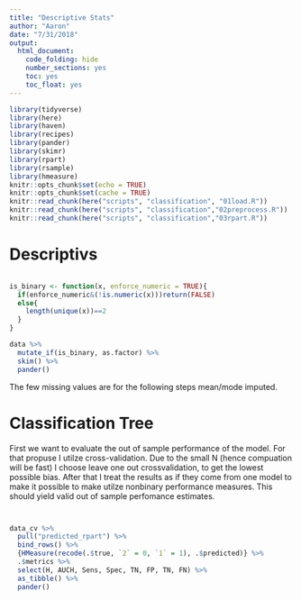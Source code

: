 ```yaml
---
title: "Descriptive Stats"
author: "Aaron"
date: "7/31/2018"
output: 
  html_document:
    code_folding: hide
    number_sections: yes
    toc: yes
    toc_float: yes
---
```


```r
library(tidyverse)
library(here)
library(haven)
library(recipes)
library(pander)
library(skimr)
library(rpart)
library(rsample)
library(hmeasure)
knitr::opts_chunk$set(echo = TRUE)
knitr::opts_chunk$set(cache = TRUE)
knitr::read_chunk(here("scripts", "classification", "01load.R"))
knitr::read_chunk(here("scripts", "classification","02preprocess.R"))
knitr::read_chunk(here("scripts", "classification","03rpart.R"))
```

# Descriptivs

```r
```

```r
is_binary <- function(x, enforce_numeric = TRUE){
  if(enforce_numeric&(!is.numeric(x)))return(FALSE)
  else{
    length(unique(x))==2
  }
}

data %>%
  mutate_if(is_binary, as.factor) %>% 
  skim() %>% 
  pander()
```

The few missing values are for the following steps mean/mode imputed.

# Classification Tree

First we want to evaluate the out of sample performance of the model. For that propuse I utilze cross-validation. Due to the small N (hence compuation will be fast) I choose leave one out crossvalidation, to get the lowest possible bias. After that I treat the results as if they come from one model to make it possible to make utilze nonbinary performance measures. This should yield valid out of sample perfomance estimates.

```r
```

```r
```

```r
data_cv %>%
  pull("predicted_rpart") %>%
  bind_rows() %>% 
  {HMeasure(recode(.$true, `2` = 0, `1` = 1), .$predicted)} %>% 
  .$metrics %>% 
  select(H, AUCH, Sens, Spec, TN, FP, TN, FN) %>% 
  as_tibble() %>% 
  pander()
```

